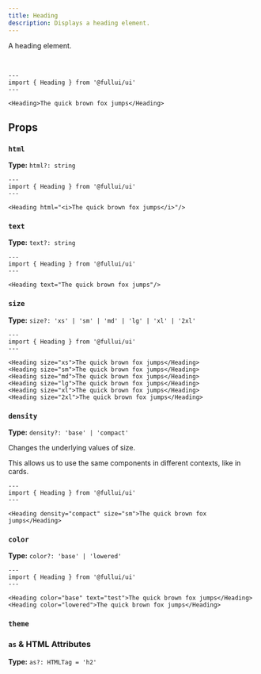 ```yaml
---
title: Heading
description: Displays a heading element.
---
```


A heading element.

<br/>

```astro live
---
import { Heading } from '@fullui/ui'
---

<Heading>The quick brown fox jumps</Heading>
```

## Props
### `html`
**Type:** `html?: string`
```astro live
---
import { Heading } from '@fullui/ui'
---

<Heading html="<i>The quick brown fox jumps</i>"/>
```

### `text`
**Type:** `text?: string`
```astro live
---
import { Heading } from '@fullui/ui'
---

<Heading text="The quick brown fox jumps"/>
```

### `size`
**Type:** `size?: 'xs' | 'sm' | 'md' | 'lg' | 'xl' | '2xl'`
```astro live
---
import { Heading } from '@fullui/ui'
---

<Heading size="xs">The quick brown fox jumps</Heading>
<Heading size="sm">The quick brown fox jumps</Heading>
<Heading size="md">The quick brown fox jumps</Heading>
<Heading size="lg">The quick brown fox jumps</Heading>
<Heading size="xl">The quick brown fox jumps</Heading>
<Heading size="2xl">The quick brown fox jumps</Heading>
```

### `density`
**Type:** `density?: 'base' | 'compact'`

Changes the underlying values of size.

This allows us to use the same components in different contexts, like in cards.

```astro live
---
import { Heading } from '@fullui/ui'
---

<Heading density="compact" size="sm">The quick brown fox jumps</Heading>
```

### `color`
**Type:** `color?: 'base' | 'lowered'`
```astro live
---
import { Heading } from '@fullui/ui'
---

<Heading color="base" text="test">The quick brown fox jumps</Heading>
<Heading color="lowered">The quick brown fox jumps</Heading>
```

### `theme`
<Theming/>

### `as` & HTML Attributes
**Type:** `as?: HTMLTag = 'h2'`
<AsProp/>